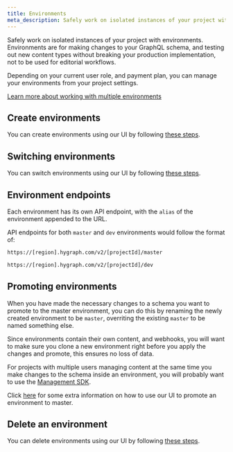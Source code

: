 ```yaml
---
title: Environments
meta_description: Safely work on isolated instances of your project with environments.
---
```


Safely work on isolated instances of your project with environments. Environments are for making changes to your GraphQL schema, and testing out new content types without breaking your production implementation, not to be used for editorial workflows.

Depending on your current user role, and payment plan, you can manage your environments from your project settings.

[Learn more about working with multiple environments](/docs/guides/overview/multiple-environments)

## Create environments

You can create environments using our UI by following [these steps](/docs/guides/overview/manage-project-environments#create-an-environment).

## Switching environments

You can switch environments using our UI by following [these steps](/docs/guides/overview/manage-project-environments#switch-environments).

## Environment endpoints

Each environment has its own API endpoint, with the `alias` of the environment appended to the URL.

API endpoints for both `master` and `dev` environments would follow the format of:

<Tabs>
  <TabItem label="master">

```bash
https://[region].hygraph.com/v2/[projectId]/master
```

  </TabItem>
  <TabItem label="dev">

```bash
https://[region].hygraph.com/v2/[projectId]/dev
```

  </TabItem>
</Tabs>

## Promoting environments

When you have made the necessary changes to a schema you want to promote to the master environment, you can do this by renaming the newly created environment to be `master`, overriting the existing `master` to be named something else.

Since environments contain their own content, and webhooks, you will want to make sure you clone a new environment right before you apply the changes and promote, this ensures no loss of data.

For projects with multiple users managing content at the same time you make changes to the schema inside an environment, you will probably want to use the [Management SDK](https://github.com/hygraph/management-sdk).

Click [here](/docs/guides/overview/manage-project-environments#promote-environments-to-master) for some extra information on how to use our UI to promote an environment to master.

## Delete an environment

You can delete environments using our UI by following [these steps](/docs/guides/overview/manage-project-environments#delete-environments).
